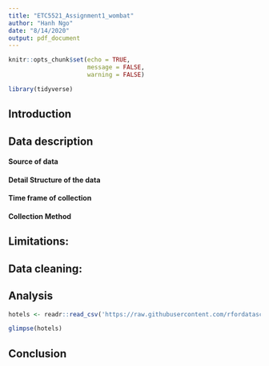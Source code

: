```yaml
---
title: "ETC5521_Assignment1_wombat"
author: "Hanh Ngo"
date: "8/14/2020"
output: pdf_document
---
```


```r
knitr::opts_chunk$set(echo = TRUE,
                      message = FALSE,
                      warning = FALSE)
```

```r
library(tidyverse)
```

## Introduction


## Data description
#### Source of data


#### Detail Structure of the data


#### Time frame of collection


#### Collection Method

## Limitations:


## Data cleaning:


## Analysis

```r
hotels <- readr::read_csv('https://raw.githubusercontent.com/rfordatascience/tidytuesday/master/data/2020/2020-02-11/hotels.csv')
```

```r
glimpse(hotels)

```


## Conclusion
